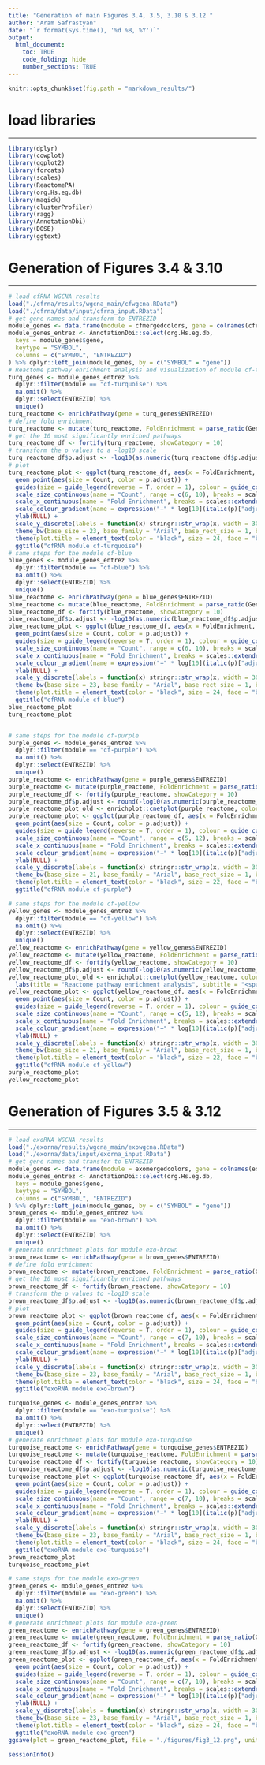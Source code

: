 ```yaml
---
title: "Generation of main Figures 3.4, 3.5, 3.10 & 3.12 "
author: "Aram Safrastyan"
date: "`r format(Sys.time(), '%d %B, %Y')`"
output:
  html_document: 
    toc: TRUE
    code_folding: hide
    number_sections: TRUE
---
```


<style type="text/css">
.main-container {
  max-width: 1500px;
  margin-left: auto;
  margin-right: auto;
}
</style>

```r
knitr::opts_chunk$set(fig.path = "markdown_results/")
```

# load libraries
***

```r
library(dplyr)
library(cowplot)
library(ggplot2)
library(forcats)
library(scales)
library(ReactomePA)
library(org.Hs.eg.db)
library(magick)
library(clusterProfiler)
library(ragg)
library(AnnotationDbi)
library(DOSE)
library(ggtext)
```

# Generation of Figures 3.4 & 3.10
***

```r
# load cfRNA WGCNA results
load("./cfrna/results/wgcna_main/cfwgcna.RData")
load("./cfrna/data/input/cfrna_input.RData")
# get gene names and transform to ENTREZID
module_genes <- data.frame(module = cfmergedcolors, gene = colnames(cfrna_wgcna_input))
module_genes_entrez <- AnnotationDbi::select(org.Hs.eg.db,
  keys = module_genes$gene,
  keytype = "SYMBOL",
  columns = c("SYMBOL", "ENTREZID")
) %>% dplyr::left_join(module_genes, by = c("SYMBOL" = "gene"))
# Reactome pathway enrichment analysis and visualization of module cf-turquoise
turq_genes <- module_genes_entrez %>%
  dplyr::filter(module == "cf-turquoise") %>%
  na.omit() %>%
  dplyr::select(ENTREZID) %>%
  unique()
turq_reactome <- enrichPathway(gene = turq_genes$ENTREZID)
# define fold enrichment
turq_reactome <- mutate(turq_reactome, FoldEnrichment = parse_ratio(GeneRatio) / parse_ratio(BgRatio))
# get the 10 most significantly enriched pathways
turq_reactome_df <- fortify(turq_reactome, showCategory = 10)
# transform the p values to a -log10 scale
turq_reactome_df$p.adjust <- -log10(as.numeric(turq_reactome_df$p.adjust))
# plot
turq_reactome_plot <- ggplot(turq_reactome_df, aes(x = FoldEnrichment, y = fct_reorder(Description, FoldEnrichment))) +
  geom_point(aes(size = Count, color = p.adjust)) +
  guides(size = guide_legend(reverse = T, order = 1), colour = guide_colorbar(order = 2, title.vjust = 1.5, barheight = 8)) +
  scale_size_continuous(name = "Count", range = c(6, 10), breaks = scales::pretty_breaks(n = 3)) +
  scale_x_continuous(name = "Fold Enrichment", breaks = scales::extended_breaks(n = 5)) +
  scale_colour_gradient(name = expression("−" * log[10](italic(p)["adjusted"])), low = "skyblue", high = "darkred", breaks = scales::breaks_extended(n = 5)) +
  ylab(NULL) +
  scale_y_discrete(labels = function(x) stringr::str_wrap(x, width = 30)) +
  theme_bw(base_size = 23, base_family = "Arial", base_rect_size = 1, base_line_size = 1) +
  theme(plot.title = element_text(color = "black", size = 24, face = "bold", hjust = 0.5)) +
  ggtitle("cfRNA module cf-turquoise")
# same steps for the module cf-blue
blue_genes <- module_genes_entrez %>%
  dplyr::filter(module == "cf-blue") %>%
  na.omit() %>%
  dplyr::select(ENTREZID) %>%
  unique()
blue_reactome <- enrichPathway(gene = blue_genes$ENTREZID)
blue_reactome <- mutate(blue_reactome, FoldEnrichment = parse_ratio(GeneRatio) / parse_ratio(BgRatio))
blue_reactome_df <- fortify(blue_reactome, showCategory = 10)
blue_reactome_df$p.adjust <- -log10(as.numeric(blue_reactome_df$p.adjust))
blue_reactome_plot <- ggplot(blue_reactome_df, aes(x = FoldEnrichment, y = fct_reorder(Description, FoldEnrichment))) +
  geom_point(aes(size = Count, color = p.adjust)) +
  guides(size = guide_legend(reverse = T, order = 1), colour = guide_colorbar(order = 2, title.vjust = 1.5, barheight = 8)) +
  scale_size_continuous(name = "Count", range = c(6, 10), breaks = scales::pretty_breaks(n = 3)) +
  scale_x_continuous(name = "Fold Enrichment", breaks = scales::extended_breaks(n = 5)) +
  scale_colour_gradient(name = expression("−" * log[10](italic(p)["adjusted"])), low = "skyblue", high = "darkred", breaks = scales::breaks_extended(n = 5)) +
  ylab(NULL) +
  scale_y_discrete(labels = function(x) stringr::str_wrap(x, width = 30)) +
  theme_bw(base_size = 23, base_family = "Arial", base_rect_size = 1, base_line_size = 1) +
  theme(plot.title = element_text(color = "black", size = 24, face = "bold", hjust = 0.5)) +
  ggtitle("cfRNA module cf-blue")
blue_reactome_plot
turq_reactome_plot


# same steps for the module cf-purple
purple_genes <- module_genes_entrez %>%
  dplyr::filter(module == "cf-purple") %>%
  na.omit() %>%
  dplyr::select(ENTREZID) %>%
  unique()
purple_reactome <- enrichPathway(gene = purple_genes$ENTREZID)
purple_reactome <- mutate(purple_reactome, FoldEnrichment = parse_ratio(GeneRatio) / parse_ratio(BgRatio))
purple_reactome_df <- fortify(purple_reactome, showCategory = 10)
purple_reactome_df$p.adjust <- round(-log10(as.numeric(purple_reactome_df$p.adjust)), digits = 1)
purple_reactome_plot_old <- enrichplot::cnetplot(purple_reactome, color_category = "purple", color_gene = "purple", cex_label_category = 1, cex_label_gene = 1, showCategory = 5) + theme_void(base_size = 24) + labs(title = "Reactome pathway enrichment analysis", subtitle = "<span style = 'color: red;'>cf-purple</span>") + theme(text = element_text(family = "Arial"), plot.margin = unit(c(0, 0, 0, 0), "cm"), plot.subtitle = element_markdown(size = 25, face = "bold", hjust = 0.5), plot.title = element_text(color = "black", size = 26, face = "bold", hjust = 0.5)) + guides(size = guide_legend(reverse = T))
purple_reactome_plot <- ggplot(purple_reactome_df, aes(x = FoldEnrichment, y = fct_reorder(Description, FoldEnrichment))) +
  geom_point(aes(size = Count, color = p.adjust)) +
  guides(size = guide_legend(reverse = T, order = 1), colour = guide_colorbar(order = 2, title.vjust = 1.5, barheight = 8)) +
  scale_size_continuous(name = "Count", range = c(5, 12), breaks = scales::pretty_breaks(n = 3)) +
  scale_x_continuous(name = "Fold Enrichment", breaks = scales::extended_breaks(n = 5)) +
  scale_colour_gradient(name = expression("−" * log[10](italic(p)["adjusted"])), low = "skyblue", high = "darkred", breaks = scales::breaks_extended(n = 5)) +
  ylab(NULL) +
  scale_y_discrete(labels = function(x) stringr::str_wrap(x, width = 30)) +
  theme_bw(base_size = 21, base_family = "Arial", base_rect_size = 1, base_line_size = 1) +
  theme(plot.title = element_text(color = "black", size = 22, face = "bold", hjust = 0.5)) +
  ggtitle("cfRNA module cf-purple")

# same steps for the module cf-yellow
yellow_genes <- module_genes_entrez %>%
  dplyr::filter(module == "cf-yellow") %>%
  na.omit() %>%
  dplyr::select(ENTREZID) %>%
  unique()
yellow_reactome <- enrichPathway(gene = yellow_genes$ENTREZID)
yellow_reactome <- mutate(yellow_reactome, FoldEnrichment = parse_ratio(GeneRatio) / parse_ratio(BgRatio))
yellow_reactome_df <- fortify(yellow_reactome, showCategory = 10)
yellow_reactome_df$p.adjust <- round(-log10(as.numeric(yellow_reactome_df$p.adjust)), digits = 1)
yellow_reactome_plot_old <- enrichplot::cnetplot(yellow_reactome, color_category = "yellow", color_gene = "yellow", cex_label_category = 1, cex_label_gene = 1, showCategory = 5) + theme_void(base_size = 24) +
  labs(title = "Reactome pathway enrichment analysis", subtitle = "<span style = 'color: red;'>cf-yellow</span>") + theme(text = element_text(family = "Arial"), plot.margin = unit(c(0, 0, 0, 0), "cm"), plot.subtitle = element_markdown(size = 25, face = "bold", hjust = 0.5), plot.title = element_text(color = "black", size = 26, face = "bold", hjust = 0.5)) + guides(size = guide_legend(reverse = T))
yellow_reactome_plot <- ggplot(yellow_reactome_df, aes(x = FoldEnrichment, y = fct_reorder(Description, FoldEnrichment))) +
  geom_point(aes(size = Count, color = p.adjust)) +
  guides(size = guide_legend(reverse = T, order = 1), colour = guide_colorbar(order = 2, title.vjust = 1.5, barheight = 8)) +
  scale_size_continuous(name = "Count", range = c(5, 12), breaks = scales::pretty_breaks(n = 3)) +
  scale_x_continuous(name = "Fold Enrichment", breaks = scales::extended_breaks(n = 5)) +
  scale_colour_gradient(name = expression("−" * log[10](italic(p)["adjusted"])), low = "skyblue", high = "darkred", breaks = scales::breaks_extended(n = 5)) +
  ylab(NULL) +
  scale_y_discrete(labels = function(x) stringr::str_wrap(x, width = 30)) +
  theme_bw(base_size = 21, base_family = "Arial", base_rect_size = 1, base_line_size = 1) +
  theme(plot.title = element_text(color = "black", size = 22, face = "bold", hjust = 0.5)) +
  ggtitle("cfRNA module cf-yellow")
purple_reactome_plot
yellow_reactome_plot
```

# Generation of Figures 3.5 & 3.12
***

```r
# load exoRNA WGCNA results
load("./exorna/results/wgcna_main/exowgcna.RData")
load("./exorna/data/input/exorna_input.RData")
# get gene names and transfer to ENTREZID
module_genes <- data.frame(module = exomergedcolors, gene = colnames(exorna_wgcna_input))
module_genes_entrez <- AnnotationDbi::select(org.Hs.eg.db,
  keys = module_genes$gene,
  keytype = "SYMBOL",
  columns = c("SYMBOL", "ENTREZID")
) %>% dplyr::left_join(module_genes, by = c("SYMBOL" = "gene"))
brown_genes <- module_genes_entrez %>%
  dplyr::filter(module == "exo-brown") %>%
  na.omit() %>%
  dplyr::select(ENTREZID) %>%
  unique()
# generate enrichment plots for module exo-brown
brown_reactome <- enrichPathway(gene = brown_genes$ENTREZID)
# define fold enrichment
brown_reactome <- mutate(brown_reactome, FoldEnrichment = parse_ratio(GeneRatio) / parse_ratio(BgRatio))
# get the 10 most significantly enriched pathways
brown_reactome_df <- fortify(brown_reactome, showCategory = 10)
# transform the p values to -log10 scale
brown_reactome_df$p.adjust <- -log10(as.numeric(brown_reactome_df$p.adjust))
# plot
brown_reactome_plot <- ggplot(brown_reactome_df, aes(x = FoldEnrichment, y = fct_reorder(Description, FoldEnrichment))) +
  geom_point(aes(size = Count, color = p.adjust)) +
  guides(size = guide_legend(reverse = T, order = 1), colour = guide_colorbar(order = 2, title.vjust = 1.5, barheight = 8)) +
  scale_size_continuous(name = "Count", range = c(7, 10), breaks = scales::pretty_breaks(n = 1)) +
  scale_x_continuous(name = "Fold Enrichment", breaks = scales::extended_breaks(n = 5)) +
  scale_colour_gradient(name = expression("−" * log[10](italic(p)["adjusted"])), low = "skyblue", high = "darkred", breaks = scales::breaks_extended(n = 5)) +
  ylab(NULL) +
  scale_y_discrete(labels = function(x) stringr::str_wrap(x, width = 30)) +
  theme_bw(base_size = 23, base_family = "Arial", base_rect_size = 1, base_line_size = 1) +
  theme(plot.title = element_text(color = "black", size = 24, face = "bold", hjust = 0.5)) +
  ggtitle("exoRNA module exo-brown")

turquoise_genes <- module_genes_entrez %>%
  dplyr::filter(module == "exo-turquoise") %>%
  na.omit() %>%
  dplyr::select(ENTREZID) %>%
  unique()
# generate enrichment plots for module exo-turquoise
turquoise_reactome <- enrichPathway(gene = turquoise_genes$ENTREZID)
turquoise_reactome <- mutate(turquoise_reactome, FoldEnrichment = parse_ratio(GeneRatio) / parse_ratio(BgRatio))
turquoise_reactome_df <- fortify(turquoise_reactome, showCategory = 10)
turquoise_reactome_df$p.adjust <- -log10(as.numeric(turquoise_reactome_df$p.adjust))
turquoise_reactome_plot <- ggplot(turquoise_reactome_df, aes(x = FoldEnrichment, y = fct_reorder(Description, FoldEnrichment))) +
  geom_point(aes(size = Count, color = p.adjust)) +
  guides(size = guide_legend(reverse = T, order = 1), colour = guide_colorbar(order = 2, title.vjust = 1.5, barheight = 8)) +
  scale_size_continuous(name = "Count", range = c(7, 10), breaks = scales::pretty_breaks(n = 1)) +
  scale_x_continuous(name = "Fold Enrichment", breaks = scales::extended_breaks(n = 5)) +
  scale_colour_gradient(name = expression("−" * log[10](italic(p)["adjusted"])), low = "skyblue", high = "darkred", breaks = scales::breaks_extended(n = 5)) +
  ylab(NULL) +
  scale_y_discrete(labels = function(x) stringr::str_wrap(x, width = 30)) +
  theme_bw(base_size = 23, base_family = "Arial", base_rect_size = 1, base_line_size = 1) +
  theme(plot.title = element_text(color = "black", size = 24, face = "bold", hjust = 0.5)) +
  ggtitle("exoRNA module exo-turquoise")
brown_reactome_plot
turquoise_reactome_plot

# same steps for the module exo-green
green_genes <- module_genes_entrez %>%
  dplyr::filter(module == "exo-green") %>%
  na.omit() %>%
  dplyr::select(ENTREZID) %>%
  unique()
# generate enrichment plots for module exo-green
green_reactome <- enrichPathway(gene = green_genes$ENTREZID)
green_reactome <- mutate(green_reactome, FoldEnrichment = parse_ratio(GeneRatio) / parse_ratio(BgRatio))
green_reactome_df <- fortify(green_reactome, showCategory = 10)
green_reactome_df$p.adjust <- -log10(as.numeric(green_reactome_df$p.adjust))
green_reactome_plot <- ggplot(green_reactome_df, aes(x = FoldEnrichment, y = fct_reorder(Description, FoldEnrichment))) +
  geom_point(aes(size = Count, color = p.adjust)) +
  guides(size = guide_legend(reverse = T, order = 1), colour = guide_colorbar(order = 2, title.vjust = 1.5, barheight = 8)) +
  scale_size_continuous(name = "Count", range = c(7, 10), breaks = scales::pretty_breaks(n = 1)) +
  scale_x_continuous(name = "Fold Enrichment", breaks = scales::extended_breaks(n = 5)) +
  scale_colour_gradient(name = expression("−" * log[10](italic(p)["adjusted"])), low = "skyblue", high = "darkred", breaks = scales::breaks_extended(n = 5)) +
  ylab(NULL) +
  scale_y_discrete(labels = function(x) stringr::str_wrap(x, width = 30)) +
  theme_bw(base_size = 23, base_family = "Arial", base_rect_size = 1, base_line_size = 1) +
  theme(plot.title = element_text(color = "black", size = 24, face = "bold", hjust = 0.5)) +
  ggtitle("exoRNA module exo-green")
ggsave(plot = green_reactome_plot, file = "./figures/fig3_12.png", units = "mm", device = ragg::agg_png, height = 200, width = 350, scaling = 1)
```

```r
sessionInfo()
```
